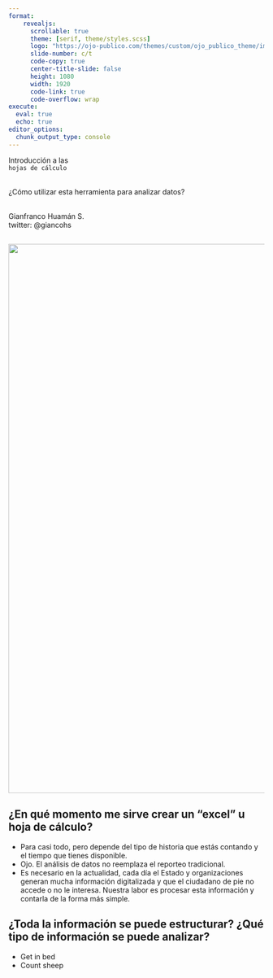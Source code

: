 ```yaml
---
format: 
    revealjs:
      scrollable: true
      theme: [serif, theme/styles.scss]
      logo: "https://ojo-publico.com/themes/custom/ojo_publico_theme/images/logos/logo-light-default.svg"
      slide-number: c/t
      code-copy: true
      center-title-slide: false
      height: 1080
      width: 1920
      code-link: true
      code-overflow: wrap
execute: 
  eval: true
  echo: true
editor_options: 
  chunk_output_type: console
---
```


::: title-center
Introducción a las <br>`hojas de cálculo`
:::

::: center
<br>¿Cómo utilizar esta herramienta para analizar datos?
:::

::: author
<br>Gianfranco Huamán S.<br/> twitter: @giancohs
:::


## {}

![](intro-analisis-datos-slides_files/media/spreadsheet-google-sheet.gif
){.absolute top=0 left=450 width="1080" height="1080"}


## ¿En qué momento me sirve crear un “excel” u hoja de cálculo?


::: {.incremental}
- Para casi todo, pero depende del tipo de historia que estás contando y el tiempo que tienes disponible.
- Ojo. El análisis de datos no reemplaza el reporteo tradicional.
- Es necesario en la actualidad, cada día el Estado y organizaciones generan mucha información digitalizada y que el ciudadano de pie no accede o no le interesa. Nuestra labor es procesar esta información y contarla de la forma más simple. 

:::


## ¿Toda la información se puede estructurar? ¿Qué tipo de información se puede analizar?

-   Get in bed
-   Count sheep
